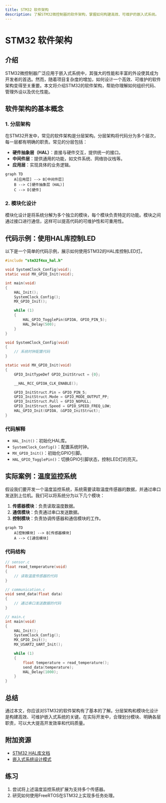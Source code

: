 ```yaml
---
title: STM32 软件架构
description: 了解STM32微控制器的软件架构，掌握如何构建高效、可维护的嵌入式系统。
---
```


# STM32 软件架构

## 介绍

STM32微控制器广泛应用于嵌入式系统中，其强大的性能和丰富的外设使其成为开发者的首选。然而，随着项目复杂度的增加，如何设计一个高效、可维护的软件架构变得至关重要。本文将介绍STM32的软件架构，帮助你理解如何组织代码、管理外设以及优化性能。

## 软件架构的基本概念

### 1. 分层架构

在STM32开发中，常见的软件架构是分层架构。分层架构将代码分为多个层次，每一层都有明确的职责。常见的分层包括：

- **硬件抽象层（HAL）**：直接与硬件交互，提供统一的接口。
- **中间件层**：提供通用的功能，如文件系统、网络协议栈等。
- **应用层**：实现具体的业务逻辑。

```mermaid
graph TD
    A[应用层] --> B[中间件层]
    B --> C[硬件抽象层（HAL）]
    C --> D[硬件]
```

### 2. 模块化设计

模块化设计是将系统分解为多个独立的模块，每个模块负责特定的功能。模块之间通过接口进行通信，这样可以提高代码的可维护性和可重用性。

## 代码示例：使用HAL库控制LED

以下是一个简单的代码示例，展示如何使用STM32的HAL库控制LED灯。

```c
#include "stm32f4xx_hal.h"

void SystemClock_Config(void);
static void MX_GPIO_Init(void);

int main(void)
{
    HAL_Init();
    SystemClock_Config();
    MX_GPIO_Init();

    while (1)
    {
        HAL_GPIO_TogglePin(GPIOA, GPIO_PIN_5);
        HAL_Delay(500);
    }
}

void SystemClock_Config(void)
{
    // 系统时钟配置代码
}

static void MX_GPIO_Init(void)
{
    GPIO_InitTypeDef GPIO_InitStruct = {0};

    __HAL_RCC_GPIOA_CLK_ENABLE();

    GPIO_InitStruct.Pin = GPIO_PIN_5;
    GPIO_InitStruct.Mode = GPIO_MODE_OUTPUT_PP;
    GPIO_InitStruct.Pull = GPIO_NOPULL;
    GPIO_InitStruct.Speed = GPIO_SPEED_FREQ_LOW;
    HAL_GPIO_Init(GPIOA, &GPIO_InitStruct);
}
```

### 代码解释

- `HAL_Init()`：初始化HAL库。
- `SystemClock_Config()`：配置系统时钟。
- `MX_GPIO_Init()`：初始化GPIO引脚。
- `HAL_GPIO_TogglePin()`：切换GPIO引脚状态，控制LED灯的亮灭。

## 实际案例：温度监控系统

假设我们要开发一个温度监控系统，系统需要读取温度传感器的数据，并通过串口发送到上位机。我们可以将系统分为以下几个模块：

1. **传感器模块**：负责读取温度数据。
2. **通信模块**：负责通过串口发送数据。
3. **控制模块**：负责协调传感器和通信模块的工作。

```mermaid
graph TD
    A[控制模块] --> B[传感器模块]
    A --> C[通信模块]
```

### 代码结构

```c
// sensor.c
float read_temperature(void)
{
    // 读取温度传感器的代码
}

// communication.c
void send_data(float data)
{
    // 通过串口发送数据的代码
}

// main.c
int main(void)
{
    HAL_Init();
    SystemClock_Config();
    MX_GPIO_Init();
    MX_USART2_UART_Init();

    while (1)
    {
        float temperature = read_temperature();
        send_data(temperature);
        HAL_Delay(1000);
    }
}
```

## 总结

通过本文，你应该对STM32的软件架构有了基本的了解。分层架构和模块化设计是构建高效、可维护嵌入式系统的关键。在实际开发中，合理划分模块、明确各层职责，可以大大提高开发效率和代码质量。

## 附加资源

- [STM32 HAL库文档](https://www.st.com/en/embedded-software/stm32cube-mcu-packages.html)
- [嵌入式系统设计模式](https://www.oreilly.com/library/view/design-patterns-for/9781492051678/)

## 练习

1. 尝试将上述温度监控系统扩展为支持多个传感器。
2. 研究如何使用FreeRTOS在STM32上实现多任务处理。

